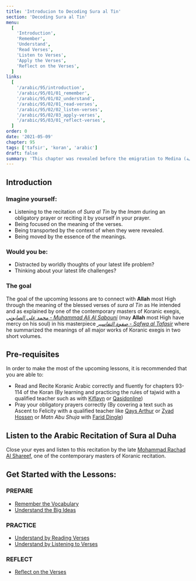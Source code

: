 ```yaml
---
title: 'Introducion to Decoding Sura al Tin'
section: 'Decoding Sura al Tin'
menu:
  [
    'Introduction',
    'Remember',
    'Understand',
    'Read Verses',
    'Listen to Verses',
    'Apply the Verses',
    'Reflect on the Verses',
  ]
links:
  [
    '/arabic/95/introduction',
    '/arabic/95/01/01_remember',
    '/arabic/95/01/02_understand',
    '/arabic/95/02/01_read-verses',
    '/arabic/95/02/02_listen-verses',
    '/arabic/95/02/03_apply-verses',
    '/arabic/95/03/01_reflect-verses',
  ]
order: 0
date: '2021-05-09'
chapter: 95
tags: ['tafsir', 'koran', 'arabic']
draft: false
summary: 'This chapter was revealed before the emigration to Medina (مكية). It talks about two main topics, namely, the honor that God most High has given to humankind and the belief in retribution and reward.'
---
```


## Introduction

### Imagine yourself:

- Listening to the recitation of _Sura al Tin_ by the _Imam_ during an obligatory prayer or reciting it by yourself in your prayer.
- Being focused on the meaning of the verses.
- Being transported by the context of when they were revealed.
- Being moved by the essence of the meanings.

### Would you be:

- Distracted by worldly thoughts of your latest life problem?
- Thinking about your latest life challenges?

### The goal

The goal of the upcoming lessons are to connect with **Allah** most High through the meaning of the blessed verses of _sura al Tin_ as He intended and as explained by one of the contemporary masters of Koranic exegis, [_محمد علي الصابوني - Muhammad Ali Al Sabouni_](https://ar.wikipedia.org/wiki/%D9%85%D8%AD%D9%85%D8%AF_%D8%B9%D9%84%D9%8A_%D8%A7%D9%84%D8%B5%D8%A7%D8%A8%D9%88%D9%86%D9%8A) (may **Allah** most High have mercy on his soul) in his masterpiece [_صفوة التفاسير - Safwa al Tafasir_](https://ar.wikipedia.org/wiki/%D8%B5%D9%81%D9%88%D8%A9_%D8%A7%D9%84%D8%AA%D9%81%D8%A7%D8%B3%D9%8A%D8%B1#:~:text=%D8%B5%D9%81%D9%88%D8%A9%20%D8%A7%D9%84%D8%AA%D9%81%D8%A7%D8%B3%D9%8A%D8%B1%20%D9%83%D8%AA%D8%A7%D8%A8%20%D9%81%D9%8A%20%D8%B9%D9%84%D9%85,%D8%A3%D9%82%D9%88%D8%A7%D9%84%20%D8%A3%D8%A6%D9%85%D8%A9%20%D8%A7%D9%84%D8%AA%D9%81%D8%B3%D9%8A%D8%B1%D8%8C%20%D8%A8%D8%A3%D8%B3%D9%84%D9%88%D8%A8%20%D9%85%D9%8A%D8%B3%D8%B1) where he summarized the meanings of all major works of Koranic exegis in two short volumes.

## Pre-requisites

In order to make the most of the upcoming lessons, it is recommended that you are able to:

- Read and Recite Koranic Arabic correctly and fluently for chapters 93-114 of the Koran (By learning and practicing the rules of tajwid with a qualified teacher such as with [Kiflayn](https://kiflayn.com/product/one-on-one-tajweed-level-2-the-juz-amma/) or [Qasidonline](https://qasidonline.com/product/tajweed-pronunciation/))
- Pray your obligatory prayers correctly (By covering a text such as Ascent to Felicity with a qualified teacher like [Qays Arthur](https://www.qaysarthur.net/#texts) or [Zyad Hossen](https://kiflayn.com/product/ascent-to-felicity-part-1-purification-and-prayer-zyad-hossen/) or _Matn Abu Shuja_ with [Farid Dingle](https://kiflayn.com/product/essentials-of-purity-prayer-and-fasting-matn-abu-shuja-part-1-farid-dingle/))

## Listen to the Arabic Recitation of Sura al Duha

Close your eyes and listen to this recitation by the late [Mohammad Rachad Al Shareef](https://qurancentral.com/audio/mohammad-rachad-al-shareef/), one of the contemporary masters of Koranic recitation.

<FullAudioPlayer
  title="Recitation of Sura al Tin"
  author="Mohammad Rachad Al Shareef"
  episode="Chapter 95"
  audio="/static/audio/095 At-Tin.mp3"
/>

<Counter />

## Get Started with the Lessons:

### PREPARE

- [Remember the Vocabulary](/arabic/95/01/01_remember)
- [Understand the Big Ideas](/arabic/95/01/02_understand)

### PRACTICE

- [Understand by Reading Verses](/arabic/95/02/01_read-verses)
- [Understand by Listening to Verses](/arabic/95/02/02_listen-verses)

### REFLECT

- [Reflect on the Verses](/arabic/95/03/01_reflect-verses)
